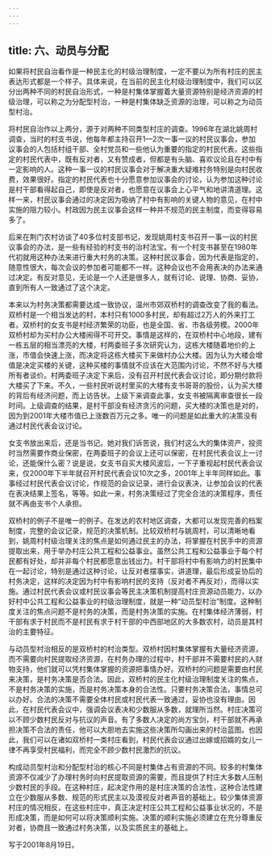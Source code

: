 ```yaml
---
---
---
```

title: 六、动员与分配
---



如果将村民自治看作是一种民主化的村级治理制度，一定不要以为所有村庄的民主表达形式都是一个样子。具体来说，在当前的民主化村级治理制度中，我们可以区分出两种不同的村民自治形式，一种是村集体掌握着大量资源特别是经济资源的村级治理，可以称之为分配型村治，一种是村集体缺乏资源的治理，可以称之为动员型村治。

将村民自治作以上两分，源于对两种不同类型村庄的调查。1996年在湖北姚周村调查，当时的村支书说，他每年都主持召开1—2次一事一议的村民议事会，参加议事会的人包括村组干部、全村党员和一些他认为重要的指定的村民代表。这些指定的村民代表中，既有反对者，又有赞成者，但都是有头脑、喜欢议论且在村中有一定影响的人。这种一事一议的村民议事会对于解决重大疑难村务特别是向村民收费，效果很好。指定的村民代表也十分愿意参加议事会的讨论，认为参加这种讨论是村干部看得起自己，即使是反对者，也愿意在议事会上心平气和地讲清道理。这样一来，村民议事会通过的决定因为吸纳了村中有影响的关键人物的意见，在村中实施的阻力较小。村政因为民主议事会这样一种并不规范的民主制度，而变得容易多了。

后来在荆门农村访谈了40多位村支部书记，发现姚周村支书召开一事一议的村民议事会的办法，是一些有经验的村支书的治村法宝。有一个村支书甚至在1980年代初就用这种办法来进行重大村务的决策。这种村民议事会，因为代表是指定的，随意性很大，每次会议的参加者可能都不一样。这种会议也不会用表决的办法来通过决定。有反对意见，无论是一个人还是很多人，就有讨论、说理、协商、妥协，直到所有人一致通过了这个决定。

本来以为村务决策都需要达成一致协议，温州市郊双桥村的调查改变了我的看法。双桥村是一个相当发达的村，本村只有1000多村民，却有超过2万人的外来打工者。双桥村的女支书是村经济繁荣的功臣，也是全国、省、市各级劳模。2000年双桥村却为买村办公大楼闹得不可开交。事情是这样的，在双桥村中心地段，建有一栋五层的相当漂亮的大楼，村两委班子多次研究认为，这栋大楼随着地价的上涨，市值会快速上涨，而决定将这栋大楼买下来做村办公大楼。因为认为大楼会增值是决定买楼的关键，这种买楼的事情就不应该在大范围内讨论，不然不好与大楼所有者谈价。村两委班子决定下来后，没有召开村民代表会议讨论，即分期付款将大楼买了下来。不久，一些村民听说村里买的大楼有支书哥哥的股份，认为买大楼的背后有经济问题，而上访告状。上级下来调查此事，女支书被隔离审查很长一段时间。上级调查的结果，是村干部没有经济贪污的问题，买大楼的决策也是对的，因为到2001年大楼市值已上涨数百万元之多。唯一的问题是如此重大的决策没有通过村民代表会议讨论。

女支书放出来后，还是当书记。她对我们诉苦说，我们村这么大的集体资产，投资时当然需要作商业保密，在两委班子的会议上还可以保密，在村民代表会议上一讨论，还能保什么密？说是说，女支书自买大楼风波后，一下子重视起村民代表会议来，仅2000年下半年就召开村民代表会议10次之多，2001年上半年同样如此。事事经过村民代表会议讨论，作规范的会议记录，进行会议表决，让参加会议的代表在表决结果上签名，等等。如此一来，村务决策经过了完全合法的决策程序，责任就不再由支书个人承担。

双桥村的例子不是唯一的例子。在发达的农村地区调查，大都可以发现完善的档案制度，完整的会议记录，规范的决策机制。比较双桥村与姚周村，可以清晰地看到，姚周村村级治理关注的焦点是如何通过民主的办法，将掌握在村民手中的资源提取出来，用于举办村庄公共工程和公益事业。虽然公共工程和公益事业于每个村民都有好处，却并非每个村民都愿意出钱出力。村干部将村中有影响力的村民集中在一起讨论，特别是通过这种讨论，让反对者摆事实，讲道理，最后形成妥协后的村务决定，这样的决定因为村中有影响村民的支持（反对者不再反对），而得以实施。通过村民代表会议或村民议事会等民主决策机制提高村庄资源动员能力，以办好村中公共工程和公益事业的村级治理制度，就是一种“动员型村治”制度。这种制度关注的焦点问题不是村务的决策，而是村务决策的实施。在村集体经济薄弱，村干部有求于村民而不是村民有求于村干部的中西部地区的大多数农村，动员是其村治的主要特征。

与动员型村治相反的是双桥村的村治类型。双桥村因村集体掌握有大量经济资源，而不需要向村民提取经济资源，在村务办理的过程中，村干部并不需要村民的人财物支持，他们就可以凭村集体掌握的资源把事情办好。双桥村的问题是需要由村民来决策，是村务决策是否合法。因此，双桥村的民主化村级治理制度关注的焦点，不是村务决策的实施，而是村务决策本身的合法性。只要村务决策合法，事情总可以办好。合法的决策不需要全体村民或村民代表一致通过，妥协也没有理由。因此，在村民代表会议中，强调会议表决和少数服从多数，就理所当然。村庄决策可以不顾少数村民反对与抗议的声音。有了多数人决定的尚方宝剑，村干部就不再承担决策不合法的责任，他可以大胆地去实施这些决策所勾画出来的村治蓝图。也因此，我们可以在诸如双桥村一类村庄看到，村民代表会议通过出嫁或招婿的女儿一律不再享受村民福利，而完全不顾少数村民激烈的抗议。

构成动员型村治和分配型村治的核心不同是村集体占有资源的不同。较多的村集体资源不仅减少了办理村务时向村民提取资源的需要，而且提供了村庄大多数人压制少数村民的手段。在这种村庄，起决定作用的是村庄决策的合法性，这种合法性建立在少数服从多数、规范的形式民主以及漠视反对者声音的基础上。较少集体资源村庄的情况相反，在这些村庄中，真正决定村庄公共工程和公益事业状况的，不是形成决策，而是如何可以将决策顺利实施。决策的顺利实施必须建立在充分尊重反对者，协商且一致通过村务决策，以及实质民主的基础上。

写于2001年8月19日。
